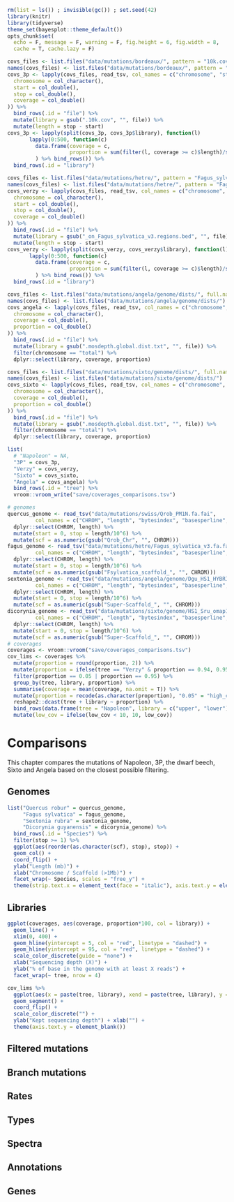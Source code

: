 ```r
rm(list = ls()) ; invisible(gc()) ; set.seed(42)
library(knitr)
library(tidyverse)
theme_set(bayesplot::theme_default())
opts_chunk$set(
  echo = F, message = F, warning = F, fig.height = 6, fig.width = 8,
  cache = T, cache.lazy = F)
```

```r
covs_files <- list.files("data/mutations/bordeaux/", pattern = "10k.cov", full.names = T)
names(covs_files) <- list.files("data/mutations/bordeaux/", pattern = "10k.cov", full.names = F)
covs_3p <- lapply(covs_files, read_tsv, col_names = c("chromosome", "start", "stop", "coverage"), cols(
  chromosome = col_character(),
  start = col_double(),
  stop = col_double(),
  coverage = col_double()
)) %>%
  bind_rows(.id = "file") %>%
  mutate(library = gsub(".10k.cov", "", file)) %>% 
  mutate(length = stop - start)
covs_3p <- lapply(split(covs_3p, covs_3p$library), function(l)
       lapply(0:500, function(c) 
         data.frame(coverage = c,
                    proportion = sum(filter(l, coverage >= c)$length)/sum(l$length))
         ) %>% bind_rows()) %>% 
  bind_rows(.id = "library")

covs_files <- list.files("data/mutations/hetre/", pattern = "Fagus_sylvatica_v3.regions.bed", full.names = T)
names(covs_files) <- list.files("data/mutations/hetre/", pattern = "Fagus_sylvatica_v3.regions.bed", full.names = F)
covs_verzy <- lapply(covs_files, read_tsv, col_names = c("chromosome", "start", "stop", "coverage"), cols(
  chromosome = col_character(),
  start = col_double(),
  stop = col_double(),
  coverage = col_double()
)) %>%
  bind_rows(.id = "file") %>%
  mutate(library = gsub("_on_Fagus_sylvatica_v3.regions.bed", "", file)) %>% 
  mutate(length = stop - start)
covs_verzy <- lapply(split(covs_verzy, covs_verzy$library), function(l)
       lapply(0:500, function(c) 
         data.frame(coverage = c,
                    proportion = sum(filter(l, coverage >= c)$length)/sum(l$length))
         ) %>% bind_rows()) %>% 
  bind_rows(.id = "library")

covs_files <- list.files("data/mutations/angela/genome/dists/", full.names = T)
names(covs_files) <- list.files("data/mutations/angela/genome/dists/")
covs_angela <- lapply(covs_files, read_tsv, col_names = c("chromosome", "coverage", "proportion"), cols(
  chromosome = col_character(),
  coverage = col_double(),
  proportion = col_double()
)) %>% 
  bind_rows(.id = "file") %>% 
  mutate(library = gsub(".mosdepth.global.dist.txt", "", file)) %>% 
  filter(chromosome == "total") %>% 
  dplyr::select(library, coverage, proportion)

covs_files <- list.files("data/mutations/sixto/genome/dists/", full.names = T)
names(covs_files) <- list.files("data/mutations/sixto/genome/dists/")
covs_sixto <- lapply(covs_files, read_tsv, col_names = c("chromosome", "coverage", "proportion"), cols(
  chromosome = col_character(),
  coverage = col_double(),
  proportion = col_double()
)) %>%
  bind_rows(.id = "file") %>%
  mutate(library = gsub(".mosdepth.global.dist.txt", "", file)) %>%
  filter(chromosome == "total") %>% 
  dplyr::select(library, coverage, proportion)

list(
  # "Napoleon" = NA,
  "3P" = covs_3p,
  "Verzy" = covs_verzy,
  "Sixto" = covs_sixto, 
  "Angela" = covs_angela) %>% 
  bind_rows(.id = "tree") %>% 
  vroom::vroom_write("save/coverages_comparisons.tsv")
```

```r
# genomes
quercus_genome <- read_tsv("data/mutations/swiss/Qrob_PM1N.fa.fai", 
         col_names = c("CHROM", "length", "bytesindex", "basesperline", "bytesperline")) %>% 
  dplyr::select(CHROM, length) %>% 
  mutate(start = 0, stop = length/10^6) %>% 
  mutate(scf = as.numeric(gsub("Qrob_Chr", "", CHROM)))
fagus_genome <- read_tsv("data/mutations/hetre/Fagus_sylvatica_v3.fa.fai", 
         col_names = c("CHROM", "length", "bytesindex", "basesperline", "bytesperline")) %>% 
  dplyr::select(CHROM, length) %>% 
  mutate(start = 0, stop = length/10^6) %>% 
  mutate(scf = as.numeric(gsub("Fsylvatica_scaffold_", "", CHROM)))
sextonia_genome <- read_tsv("data/mutations/angela/genome/Dgu_HS1_HYBRID_SCAFFOLD.fa.fai", 
         col_names = c("CHROM", "length", "bytesindex", "basesperline", "bytesperline")) %>% 
  dplyr::select(CHROM, length) %>% 
  mutate(start = 0, stop = length/10^6) %>% 
  mutate(scf = as.numeric(gsub("Super-Scaffold_", "", CHROM)))
dicorynia_genome <- read_tsv("data/mutations/sixto/genome/HS1_Sru_omap1_hap1_HYBRID_SCAFFOLD.fa.fai", 
         col_names = c("CHROM", "length", "bytesindex", "basesperline", "bytesperline")) %>% 
  dplyr::select(CHROM, length) %>% 
  mutate(start = 0, stop = length/10^6) %>% 
  mutate(scf = as.numeric(gsub("Super-Scaffold_", "", CHROM)))
# coverages
coverages <- vroom::vroom("save/coverages_comparisons.tsv")
cov_lims <- coverages %>% 
  mutate(proportion = round(proportion, 2)) %>% 
  mutate(proportion = ifelse(tree == "Verzy" & proportion == 0.94, 0.95, proportion)) %>% 
  filter(proportion == 0.05 | proportion == 0.95) %>% 
  group_by(tree, library, proportion) %>% 
  summarise(coverage = mean(coverage, na.omit = T)) %>% 
  mutate(proportion = recode(as.character(proportion), "0.05" = "high_cov", "0.95" = "low_cov")) %>% 
  reshape2::dcast(tree + library ~ proportion) %>% 
  bind_rows(data.frame(tree = "Napoleon", library = c("upper", "lower"), high_cov = 120, low_cov = 2)) %>% 
  mutate(low_cov = ifelse(low_cov < 10, 10, low_cov))
```

# Comparisons

This chapter compares the mutations of Napoleon, 3P, the dwarf beech, Sixto and Angela based on the closest possible filtering.

## Genomes

```r
list("Quercus robur" = quercus_genome, 
     "Fagus sylvatica" = fagus_genome, 
     "Sextonia rubra" = sextonia_genome, 
     "Dicorynia guyanensis" = dicorynia_genome) %>% 
  bind_rows(.id = "Species") %>% 
  filter(stop >= 1) %>% 
  ggplot(aes(reorder(as.character(scf), stop), stop)) +
  geom_col() +
  coord_flip() +
  ylab("Length (mb)") + 
  xlab("Chromosome / Scaffold (>1Mb)") +
  facet_wrap(~ Species, scales = "free_y") +
  theme(strip.text.x = element_text(face = "italic"), axis.text.y = element_text(size = 4))
```

## Libraries

```r
ggplot(coverages, aes(coverage, proportion*100, col = library)) +
  geom_line() +
  xlim(0, 400) +
  geom_hline(yintercept = 5, col = "red", linetype = "dashed") +
  geom_hline(yintercept = 95, col = "red", linetype = "dashed") +
  scale_color_discrete(guide = "none") + 
  xlab("Sequencing depth (X)") +
  ylab("% of base in the genome with at least X reads") +
  facet_wrap(~ tree, nrow = 4) 
```

```r
cov_lims %>% 
  ggplot(aes(x = paste(tree, library), xend = paste(tree, library), y = low_cov, yend = high_cov, col = tree)) + 
  geom_segment() +
  coord_flip() +
  scale_color_discrete("") +
  ylab("Kept sequencing depth") + xlab("") +
  theme(axis.text.y = element_blank())
```

## Filtered mutations

## Branch mutations

## Rates

## Types

## Spectra

## Annotations

## Genes
